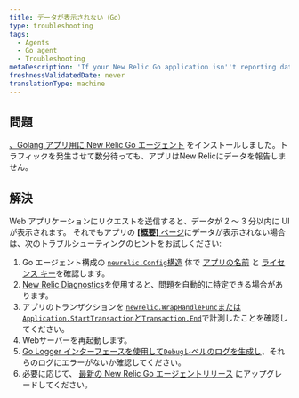 ```yaml
---
title: データが表示されない（Go）
type: troubleshooting
tags:
  - Agents
  - Go agent
  - Troubleshooting
metaDescription: 'If your New Relic Go application isn''t reporting data, follow these troubleshooting tips.'
freshnessValidatedDate: never
translationType: machine
---
```


## 問題

[、Golang アプリ用に New Relic Go エージェント](/docs/agents/go-agent/get-started/install-new-relic-go) をインストールしました。トラフィックを発生させて数分待っても、アプリはNew Relicにデータを報告しません。

## 解決

Web アプリケーションにリクエストを送信すると、データが <InlinePopover type="apm"/>2 ～ 3 分以内に UI が表示されます。 それでもアプリの [**\[概要\]** ページ](/docs/apm/applications-menu/monitoring/apm-overview-page)にデータが表示されない場合は、次のトラブルシューティングのヒントをお試しください:

1. Go エージェント構成の [`newrelic.Config`構造](/docs/agents/go-agent/instrumentation/go-agent-configuration) 体で [アプリの名前](/docs/agents/go-agent/instrumentation/go-agent-configuration#app-name) と [ライセンス キー](/docs/agents/go-agent/instrumentation/go-agent-configuration#license)を確認します。
2. [New Relic Diagnostics](/docs/agents/manage-apm-agents/troubleshooting/new-relic-diagnostics)を使用すると、問題を自動的に特定できる場合があります。
3. アプリのトランザクションを [`newrelic.WrapHandleFunc`または`Application.StartTransaction`と`Transaction.End`](/docs/agents/go-agent/get-started/instrument-go-transactions)で計測したことを確認してください。
4. Webサーバーを再起動します。
5. [Go Logger インターフェースを使用して`Debug`レベルのログを生成し](/docs/agents/go-agent/instrumentation/go-agent-logging)、それらのログにエラーがないか確認してください。
6. 必要に応じて、 [最新の New Relic Go エージェントリリース](/docs/release-notes/agent-release-notes/go-release-notes) にアップグレードしてください。